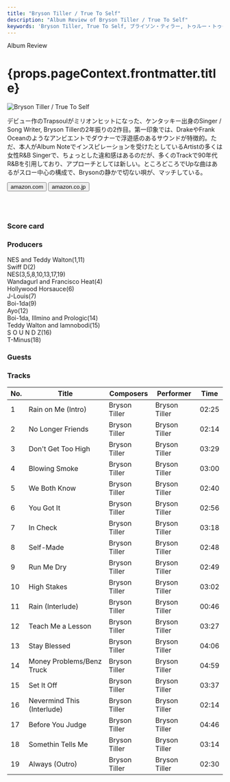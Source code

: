 ```yaml
---
title: "Bryson Tiller / True To Self"
description: "Album Review of Bryson Tiller / True To Self"
keywords: 'Bryson Tiller, True To Self, ブライソン・ティラー, トゥルー・トゥー・セルフ'
---
```






<p className="largeP">Album Review</p>
<h1 className="h1--no--margin">{props.pageContext.frontmatter.title}</h1>

<Row  className="image-card-group">
	<Column colMd={"4"} colLg={"4"} noGutterMdLeft="">
       <ImageCard>

![Bryson Tiller / True To Self](../../images/cd/brysontiller1L.jpg) 

</ImageCard>
	</Column>
	<Column colMd={"8"} colLg={"8"} noGutterMdLeft="">
	<p>
	デビュー作のTrapsoulがミリオンヒットになった、ケンタッキー出身のSinger / Song Writer, Bryson Tillerの2年振りの2作目。第一印象では、DrakeやFrank Oceanのようなアンビエントでダウナーで浮遊感のあるサウンドが特徴的。ただ、本人がAlbum Noteでインスピレーションを受けたとしているArtistの多くは女性R&B Singerで、ちょっとした違和感はあるのだが、多くのTrackで90年代R&Bを引用しており、アプローチとしては新しい。ところどころでUpな曲はあるがスロー中心の構成で、Brysonの静かで切ない唄が、マッチしている。
	</p>
	<div>
	  <Button href="https://amzn.to/2EpKKdB" kind="primary" size="small" renderIcon={ArrowUpRight24}>
      amazon.com
      </Button>
      <Button href="https://amzn.to/3hNh88s" kind="secondary" size="small" renderIcon={ArrowUpRight24}>
      amazon.co.jp
      </Button>
	</div>
	<a href="https://geo.music.apple.com/jp/album/true-to-self/1233821036?mt=1&app=music&ls=1&at=11lcug" style="display:inline-block;overflow:hidden;background:url(https://linkmaker.itunes.apple.com/ja-jp/lockup.svg?releaseDate=2017-05-26&kind=album&bubble=apple_music&style=mono-black) no-repeat;width:180px;height:45px;"></a>
	<a href="https://geo.music.apple.com/jp/album/true-to-self/1233821036?app=itunes&at=11lcug" style="display:inline-block;overflow:hidden;background:url(https://linkmaker.itunes.apple.com/ja-jp/badge-lrg.svg?releaseDate=2017-05-26&kind=album&bubble=itunes_music) no-repeat;width:140px;height:45px;"></a>
	</Column>
</Row>
<Row >
	<Column colMd={"4"} colLg={"4"} noGutterMdLeft="">
<div>
    <h3>Score card</h3>
	<SliderJS1 value="5" />
    <SliderJS2 value="1" />
	<SliderJS3 value="2" />
    <SliderJS4 value="8" />
</div>
</Column>
<Column colMd={"8"} colLg={"8"} noGutterMdLeft="">
<div>
<h3>Producers</h3>
<p>
NES and Teddy Walton(1,11)
<br/>Swiff D(2)
<br/>NES(3,5,8,10,13,17,19)
<br/>Wandagurl and Francisco Heat(4)
<br/>Hollywood Horsauce(6)
<br/>J-Louis(7)
<br/>Boi-1da(9)
<br/>Ayo(12)
<br/>Boi-1da, Illmino and Prologic(14)
<br/>Teddy Walton and Iamnobodi(15)
<br/>S O U N D Z(16)
<br/>T-Minus(18)
</p>
<h3>Guests</h3>
<p>
</p>
</div>
</Column>
</Row>

<h3>Tracks</h3>

| No. |	 Title                     |	 Composers |	 Performer | Time  |
| --- |	-------------------------- | ------------- | ------------- | ----- |
| 1	  |	Rain on Me (Intro)         | Bryson Tiller | Bryson Tiller | 02:25 |
| 2	  |	No Longer Friends          | Bryson Tiller | Bryson Tiller | 02:14 |
| 3	  |	Don't Get Too High         | Bryson Tiller | Bryson Tiller | 03:29 |
| 4	  |	Blowing Smoke              | Bryson Tiller | Bryson Tiller | 03:00 |
| 5	  |	We Both Know               | Bryson Tiller | Bryson Tiller | 02:40 |
| 6	  |	You Got It                 | Bryson Tiller | Bryson Tiller | 02:56 |
| 7	  |	In Check                   | Bryson Tiller | Bryson Tiller | 03:18 |
| 8	  |	Self-Made                  | Bryson Tiller | Bryson Tiller | 02:48 |
| 9	  |	Run Me Dry                 | Bryson Tiller | Bryson Tiller | 02:49 |
| 10  |	High Stakes                | Bryson Tiller | Bryson Tiller | 03:02 |
| 11  |	Rain (Interlude)           | Bryson Tiller | Bryson Tiller | 00:46 |
| 12  |	Teach Me a Lesson          | Bryson Tiller | Bryson Tiller | 03:27 |
| 13  |	Stay Blessed               | Bryson Tiller | Bryson Tiller | 04:06 |
| 14  |	Money Problems/Benz Truck  | Bryson Tiller | Bryson Tiller | 04:59 |
| 15  |	Set It Off                 | Bryson Tiller | Bryson Tiller | 03:37 |
| 16  |	Nevermind This (Interlude) | Bryson Tiller | Bryson Tiller | 02:14 |
| 17  |	Before You Judge           | Bryson Tiller | Bryson Tiller | 04:46 |
| 18  |	Somethin Tells Me          | Bryson Tiller | Bryson Tiller | 03:14 |
| 19  |	Always (Outro)             | Bryson Tiller | Bryson Tiller | 02:30 |
